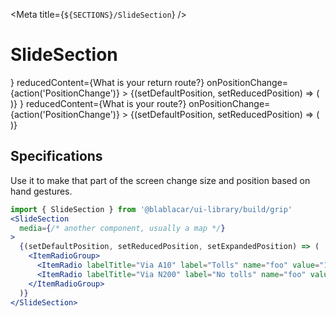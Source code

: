 

<Meta title={`${SECTIONS}/SlideSection`} />

# SlideSection

<Canvas>
  <Story name="Default">
    <MainContent>
      <Content>
        <SlideSection
          media={<div style={{ backgroundColor: '#DDD', height: 'calc(100vh - 90px)' }} />}
          reducedContent={<TheVoice>What is your return route?</TheVoice>}
          onPositionChange={action('PositionChange')}
        >
          {(setDefaultPosition, setReducedPosition) => (
            <ItemRadioGroup onChange={setReducedPosition}>
              <ItemRadio labelTitle="Via A10" label="Tolls" name="foo" value="1" />
              <ItemRadio labelTitle="Via N200" label="No tolls" name="foo" value="2" />
            </ItemRadioGroup>
          )}
        </SlideSection>
      </Content>
    </MainContent>
  </Story>
  <Story name="With many routes">
    <MainContent>
      <Content>
        <SlideSection
          media={<div style={{ backgroundColor: '#DDD', height: 'calc(100vh - 90px)' }} />}
          reducedContent={<TheVoice>What is your route?</TheVoice>}
          onPositionChange={action('PositionChange')}
        >
          {(setDefaultPosition, setReducedPosition) => (
            <ItemRadioGroup onChange={setReducedPosition}>
              <ItemRadio labelTitle="Via A10" label="Tolls" name="foo" value="1" />
              <ItemRadio labelTitle="Via N200" label="No tolls" name="foo" value="2" />
              <ItemRadio labelTitle="Via A10" label="Tolls" name="foo" value="3" />
              <ItemRadio labelTitle="Via N200" label="No tolls" name="foo" value="4" />
              <ItemRadio labelTitle="Via A10" label="Tolls" name="foo" value="5" />
              <ItemRadio labelTitle="Via N200" label="No tolls" name="foo" value="6" />
            </ItemRadioGroup>
          )}
        </SlideSection>
      </Content>
    </MainContent>
  </Story>
</Canvas>

## Specifications

Use it to make that part of the screen change size and position based on hand gestures.

```jsx
import { SlideSection } from '@blablacar/ui-library/build/grip'
<SlideSection
  media={/* another component, usually a map */}
>
  {(setDefaultPosition, setReducedPosition, setExpandedPosition) => (
    <ItemRadioGroup>
      <ItemRadio labelTitle="Via A10" label="Tolls" name="foo" value="1" />
      <ItemRadio labelTitle="Via N200" label="No tolls" name="foo" value="2" />
    </ItemRadioGroup>
  )}
</SlideSection>
```

<ArgsTable of={SlideSection} />
